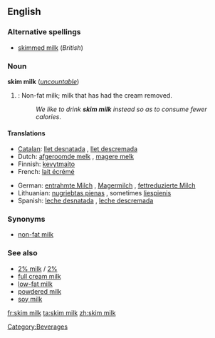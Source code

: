 <!-- If you edit this page, please also edit "skimmed milk" so that these pages remain synchronised-->
==English==

===Alternative spellings===
*[[skimmed milk]] (''British'')

===Noun===
'''skim milk''' (''[[uncountable]]'')

# {{US}}: Non-fat milk; milk that has had the cream removed.
#:''We like to drink '''skim milk''' instead so as to consume fewer calories''.

====Translations====
{{top}}
*[[Catalan]]: [[llet desnatada]] {{f}}, [[llet descremada]] {{f}}
*Dutch: [[afgeroomde melk]] {{f}}, [[magere melk]] {{f}}
*Finnish: [[kevytmaito]]
*French: [[lait écrémé]] {{m}}
{{mid}}
*German: [[entrahmte Milch]] {{f}}, [[Magermilch]] {{f}}, [[fettreduzierte Milch]] {{f}}
*Lithuanian: [[nugriebtas pienas]] {{m}}, sometimes [[liespienis]] {{m}}
*Spanish: [[leche desnatada]] {{f}}, [[leche descremada]] {{f}}
{{bottom}}

===Synonyms===
*[[non-fat milk]]

===See also===
*[[2% milk]] / [[2%]]
*[[full cream milk]]
*[[low-fat milk]]
*[[powdered milk]]
*[[soy milk]]

<!-- If you edit this page, please also edit "skimmed milk" so that these pages remain synchronised-->
[[Category:Beverages]]

[[fr:skim milk]]
[[ta:skim milk]]
[[zh:skim milk]]